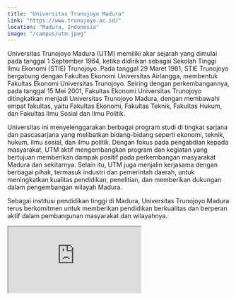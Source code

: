 ```yaml
---
title: "Universitas Trunojoyo Madura"
link: "https://www.trunojoyo.ac.id/"
location: "Madura, Indonesia"
image: "/campus/utm.jpeg"
---
```


Universitas Trunojoyo Madura (UTM) memiliki akar sejarah yang dimulai pada tanggal 1 September 1964, ketika didirikan sebagai Sekolah Tinggi Ilmu Ekonomi (STIE) Trunojoyo. Pada tanggal 29 Maret 1981, STIE Trunojoyo bergabung dengan Fakultas Ekonomi Universitas Airlangga, membentuk Fakultas Ekonomi Universitas Trunojoyo. Seiring dengan perkembangannya, pada tanggal 15 Mei 2001, Fakultas Ekonomi Universitas Trunojoyo ditingkatkan menjadi Universitas Trunojoyo Madura, dengan membawahi empat fakultas, yaitu Fakultas Ekonomi, Fakultas Teknik, Fakultas Hukum, dan Fakultas Ilmu Sosial dan Ilmu Politik.

Universitas ini menyelenggarakan berbagai program studi di tingkat sarjana dan pascasarjana yang melibatkan bidang-bidang seperti ekonomi, teknik, hukum, ilmu sosial, dan ilmu politik. Dengan fokus pada pengabdian kepada masyarakat, UTM aktif mengembangkan program dan kegiatan yang bertujuan memberikan dampak positif pada perkembangan masyarakat Madura dan sekitarnya. Selain itu, UTM juga menjalin kerjasama dengan berbagai pihak, termasuk industri dan pemerintah daerah, untuk meningkatkan kualitas pendidikan, penelitian, dan memberikan dukungan dalam pengembangan wilayah Madura.

Sebagai institusi pendidikan tinggi di Madura, Universitas Trunojoyo Madura terus berkomitmen untuk memberikan pendidikan berkualitas dan berperan aktif dalam pembangunan masyarakat dan wilayahnya.

<iframe src="https://www.google.com/maps/embed?pb=!1m18!1m12!1m3!1d3958.9848403210513!2d112.72050577506978!3d-7.127749469905706!2m3!1f0!2f0!3f0!3m2!1i1024!2i768!4f13.1!3m3!1m2!1s0x2dd803dd886bbff5%3A0x9777ca139b28195d!2sUniversitas%20Trunojoyo%20Madura!5e0!3m2!1sid!2sid!4v1704548598366!5m2!1sid!2sid" className="w-full h-96 mb-32" loading="lazy" referrerpolicy="no-referrer-when-downgrade"></iframe>